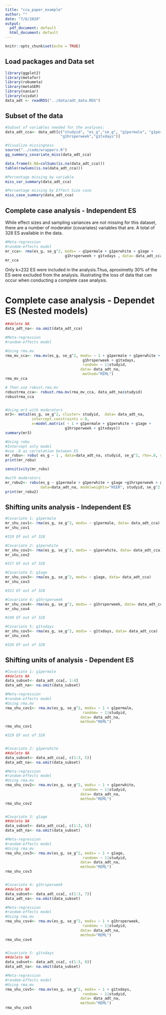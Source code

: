 ```yaml
---
title: "cca_paper_example"
author: ""
date: "7/6/2020"
output:
  pdf_document: default
  html_document: default
---
```


```r
knitr::opts_chunk$set(echo = TRUE)
```

## Load packages and Data set

```r
library(ggplot2)
library(metafor)
library(robumeta)
library(metaSEM)
library(naniar)
library(visdat)
data_adt <- readRDS("../data/adt_data.RDS")
```


## Subset of the data 

```r
#Subset of variables needed for the analyses:
data_adt_cca<- data_adt[c("studyid", "es_g","se_g", "g1permale", "g1perwhite",  "g1age",
                         "g1hrsperweek","g1txdays")]

#Visualize missingness 
source("../code/wrappers.R")
gg_summary_covariate_miss(data_adt_cca)

data.frame(k.NA=colSums(is.na(data_adt_cca)))
table(rowSums(is.na(data_adt_cca)))

#Percentage missing by variable
miss_var_summary(data_adt_cca)

#Percentage missing by Effect Size case
miss_case_summary(data_adt_cca)

```


## Complete case analysis - Independent ES

While effect sizes and sampling variances are not missing for this dataset, there are a number of 
moderator (covariates) variables that are. A total of 328 ES available in the data. 

```r
#Meta-regression 
#random-effects model 
mr_cca<- rma(es_g, se_g^2, mods= ~ g1permale + g1perwhite + g1age +
                           g1hrsperweek + g1txdays , data= data_adt_cca)
mr_cca

```


Only k=232 ES were included in the analysis.Thus, aproximetly 30% of the ES were excluded from the analysis. illustrating the loss of data that can occur when conducting a complete case analysis. 


# Complete case analysis - Dependet ES (Nested models)

```r
##delete NA
data_adt_na<- na.omit(data_adt_cca)

#Meta-regression 
#random-effects model 

#Using rma.mv
rma_mv_cca<- rma.mv(es_g, se_g^2, mods= ~ 1 + g1permale + g1perwhite + g1age +
                                   g1hrsperweek + g1txdays,
                                   random= ~ 1|studyid,
                                  data= data_adt_na,
                                   method="REML")
rma_mv_cca

# Then use robust.rma.mv
robustrma_cca<- robust.rma.mv(rma_mv_cca, data_adt_na$studyid)
robustrma_cca


#Using mr3 with moderators
mr3<- meta3(es_g, se_g^2, cluster= studyid,  data= data_adt_na,
            intercept.constraints = 0,
            x=model.matrix( ~ 1 + g1permale + g1perwhite + g1age +
                           g1hrsperweek + g1txdays))
summary(mr3)

#Using robu
#Intercept only model
#use .8 as correlation between ES
mr_robu<- robu( es_g ~ 1 , data=data_adt_na, studyid, se_g^2, rho=.8, small=TRUE)
print(mr_robu)

sensitivity(mr_robu)

#with moderators
mr_robu2<- robu(es_g ~ g1permale + g1perwhite + g1age +g1hrsperweek + g1txdays ,
                data=data_adt_na, modelweights="HIER", studyid, se_g^2,  small=TRUE)
print(mr_robu2)

```



## Shifting units analysis - Independent ES

```r

#Covariate 1: g1permale
mr_shu_cov1<- rma(es_g, se_g^2, mods= ~ g1permale, data= data_adt_cca)
mr_shu_cov1

#319 EF out of 328

#Covariate 2: g1perwhite
mr_shu_cov2<- rma(es_g, se_g^2, mods= ~ g1perwhite, data= data_adt_cca)
mr_shu_cov2

#317 EF out of 328

#Covariate 3: g1age
mr_shu_cov3<- rma(es_g, se_g^2, mods= ~ g1age, data= data_adt_cca)
mr_shu_cov3

#321 EF out of 328

#Covariate 4: g1hrsperweek
mr_shu_cov4<- rma(es_g, se_g^2, mods= ~ g1hrsperweek, data= data_adt_cca)
mr_shu_cov4

#249 EF out of 328

#Covariate 5: g1txdays
mr_shu_cov5<- rma(es_g, se_g^2, mods= ~ g1txdays, data= data_adt_cca)
mr_shu_cov5

#326 EF out of 328

```



## Shifting units of analysis - Dependent ES 

```r

#Covariate 1: g1permale
##delete NA
data_subset<- data_adt_cca[, 1:4]
data_adt_na<- na.omit(data_subset)

#Meta-regression 
#random-effects model 
#Using rma.mv
rma_shu_cov1<- rma.mv(es_g, se_g^2, mods= ~ 1 + g1permale,
                                   random= ~ 1|studyid,
                                  data= data_adt_na,
                                  method="REML")
rma_shu_cov1

#319 EF out of 328


#Covariate 2: g1perwhite
##delete NA
data_subset<- data_adt_cca[, c(1:3, 5)]
data_adt_na<- na.omit(data_subset)

#Meta-regression 
#random-effects model 
#Using rma.mv
rma_shu_cov2<- rma.mv(es_g, se_g^2, mods= ~ 1 + g1perwhite,
                                   random= ~ 1|studyid,
                                  data= data_adt_na,
                                  method="REML")
rma_shu_cov2


#Covariate 3: g1age
##delete NA
data_subset<- data_adt_cca[, c(1:3, 6)]
data_adt_na<- na.omit(data_subset)

#Meta-regression 
#random-effects model 
#Using rma.mv
rma_shu_cov3<- rma.mv(es_g, se_g^2, mods= ~ 1 + g1age,
                                   random= ~ 1|studyid,
                                  data= data_adt_na,
                                  method="REML")
rma_shu_cov3


#Covariate 4: g1hrsperweek
##delete NA
data_subset<- data_adt_cca[, c(1:3, 7)]
data_adt_na<- na.omit(data_subset)

#Meta-regression 
#random-effects model 
#Using rma.mv
rma_shu_cov4<- rma.mv(es_g, se_g^2, mods= ~ 1 + g1hrsperweek,
                                   random= ~ 1|studyid,
                                  data= data_adt_na,
                                  method="REML")
rma_shu_cov4


#Covariate 5: g1txdays
##delete NA
data_subset<- data_adt_cca[, c(1:3, 8)]
data_adt_na<- na.omit(data_subset)

#Meta-regression 
#random-effects model 
#Using rma.mv
rma_shu_cov5<- rma.mv(es_g, se_g^2, mods= ~ 1 + g1txdays,
                                   random= ~ 1|studyid,
                                  data= data_adt_na,
                                  method="REML")
rma_shu_cov5

```


